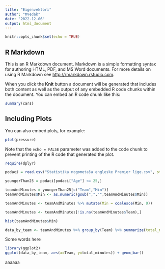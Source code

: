 ```yaml
---
title: "Eigenvektori"
author: "MVedak"
date: "2022-12-06"
output: html_document
---
```


```r
knitr::opts_chunk$set(echo = TRUE)
```

## R Markdown

This is an R Markdown document. Markdown is a simple formatting syntax for authoring HTML, PDF, and MS Word documents. For more details on using R Markdown see <http://rmarkdown.rstudio.com>.

When you click the **Knit** button a document will be generated that includes both content as well as the output of any embedded R code chunks within the document. You can embed an R code chunk like this:

```r
summary(cars)
```

## Including Plots

You can also embed plots, for example:

```r
plot(pressure)
```

Note that the `echo = FALSE` parameter was added to the code chunk to prevent printing of the R code that generated the plot.



```r
require(dplyr)

podaci = read.csv("Statistika nogometaša engleske Premier lige.csv", stringsAsFactors = FALSE)

youngerThan25 = podaci[podaci["Age"] <= 25,]

teamAndMinutes = youngerThan25[c("Team","Min")]
teamAndMinutes$Min <- as.numeric(gsub(",","",teamAndMinutes$Min))

teamAndMinutes <- teamAndMinutes %>% mutate(Min = coalesce(Min, 0))

teamAndMinutes <- teamAndMinutes[!is.na(teamAndMinutes$Team),]

hist(teamAndMinutes$Min)

data_by_team <- teamAndMinutes %>% group_by(Team) %>% summarize(total_minutes=sum(Min))
```

Some words here

```r
library(ggplot2)
ggplot(data_by_team, aes(x=Team, y=total_minutes)) + geom_bar()
```

aaaaaa